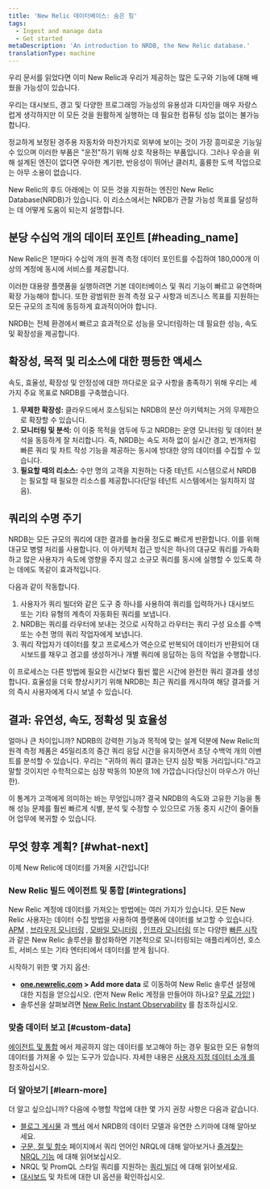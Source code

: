 ```yaml
---
title: 'New Relic 데이터베이스: 숨은 힘'
tags:
  - Ingest and manage data
  - Get started
metaDescription: 'An introduction to NRDB, the New Relic database.'
translationType: machine
---
```


우리 문서를 읽었다면 이미 New Relic과 우리가 제공하는 많은 도구와 기능에 대해 배웠을 가능성이 있습니다.

우리는 대시보드, 경고 및 다양한 프로그래밍 가능성의 유용성과 디자인을 매우 자랑스럽게 생각하지만 이 모든 것을 원활하게 실행하는 데 필요한 컴퓨팅 성능 없이는 불가능합니다.

정교하게 보정된 경주용 자동차와 마찬가지로 외부에 보이는 것이 가장 흥미로운 기능일 수 있으며 이러한 부품은 "운전"하기 위해 상호 작용하는 부품입니다. 그러나 우승을 위해 설계된 엔진이 없다면 우아한 계기판, 반응성이 뛰어난 클러치, 훌륭한 도색 작업으로는 아무 소용이 없습니다.

New Relic의 후드 아래에는 이 모든 것을 지원하는 엔진인 New Relic Database(NRDB)가 있습니다. 이 리소스에서는 NRDB가 관찰 가능성 목표를 달성하는 데 어떻게 도움이 되는지 설명합니다.

## 분당 수십억 개의 데이터 포인트 [#heading_name]

New Relic은 1분마다 수십억 개의 원격 측정 데이터 포인트를 수집하여 180,000개 이상의 계정에 동시에 서비스를 제공합니다.

이러한 대용량 플랫폼을 실행하려면 기본 데이터베이스 및 쿼리 기능이 빠르고 유연하며 확장 가능해야 합니다. 또한 광범위한 원격 측정 요구 사항과 비즈니스 목표를 지원하는 모든 규모의 조직에 동등하게 효과적이어야 합니다.

NRDB는 전체 환경에서 빠르고 효과적으로 성능을 모니터링하는 데 필요한 성능, 속도 및 확장성을 제공합니다.

## 확장성, 목적 및 리소스에 대한 평등한 액세스

속도, 효율성, 확장성 및 안정성에 대한 까다로운 요구 사항을 충족하기 위해 우리는 세 가지 주요 목표로 NRDB를 구축했습니다.

1. **무제한 확장성:** 클라우드에서 호스팅되는 NRDB의 분산 아키텍처는 거의 무제한으로 확장할 수 있습니다.
2. **모니터링 및 분석:** 이 이중 목적을 염두에 두고 NRDB는 운영 모니터링 및 데이터 분석을 동등하게 잘 처리합니다. 즉, NRDB는 속도 저하 없이 실시간 경고, 번개처럼 빠른 쿼리 및 차트 작성 기능을 제공하는 동시에 방대한 양의 데이터를 수집할 수 있습니다.
3. **필요할 때의 리소스:** 수만 명의 고객을 지원하는 다중 테넌트 시스템으로서 NRDB는 필요할 때 필요한 리소스를 제공합니다(단일 테넌트 시스템에서는 일치하지 않음).

## 쿼리의 수명 주기

NRDB는 모든 규모의 쿼리에 대한 결과를 놀라울 정도로 빠르게 반환합니다. 이를 위해 대규모 병렬 처리를 사용합니다. 이 아키텍처 접근 방식은 하나의 대규모 쿼리를 가속화하고 많은 사용자가 속도에 영향을 주지 않고 소규모 쿼리를 동시에 실행할 수 있도록 하는 데에도 똑같이 효과적입니다.

다음과 같이 작동합니다.

1. 사용자가 쿼리 빌더와 같은 도구 중 하나를 사용하여 쿼리를 입력하거나 대시보드 또는 기타 유형의 계측이 자동화된 쿼리를 보냅니다.
2. NRDB는 쿼리를 라우터에 보내는 것으로 시작하고 라우터는 쿼리 구성 요소를 수백 또는 수천 명의 쿼리 작업자에게 보냅니다.
3. 쿼리 작업자가 데이터를 찾고 프로세스가 역순으로 반복되어 데이터가 반환되어 대시보드를 채우고 경고를 생성하거나 개별 쿼리에 응답하는 등의 작업을 수행합니다.

이 프로세스는 다른 방법에 필요한 시간보다 훨씬 짧은 시간에 완전한 쿼리 결과를 생성합니다. 효율성을 더욱 향상시키기 위해 NRDB는 최근 쿼리를 캐시하여 해당 결과를 거의 즉시 사용자에게 다시 보낼 수 있습니다.

## 결과: 유연성, 속도, 정확성 및 효율성

얼마나 큰 차이입니까? NDRB의 강력한 기능과 목적에 맞는 설계 덕분에 New Relic의 원격 측정 제품은 45밀리초의 중간 쿼리 응답 시간을 유지하면서 초당 수백억 개의 이벤트를 분석할 수 있습니다. 우리는 "귀하의 쿼리 결과는 단지 심장 박동 거리입니다."라고 말할 것이지만 수학적으로는 심장 박동의 10분의 1에 가깝습니다(당신이 마우스가 아닌 한).

이 통계가 고객에게 의미하는 바는 무엇입니까? 결국 NRDB의 속도와 고유한 기능을 통해 성능 문제를 훨씬 빠르게 식별, 분석 및 수정할 수 있으므로 가동 중지 시간이 줄어들어 업무에 복귀할 수 있습니다.

## 무엇 향후 계획? [#what-next]

이제 New Relic에 데이터를 가져올 시간입니다!

### New Relic 빌드 에이전트 및 통합 [#integrations]

New Relic 계정에 데이터를 가져오는 방법에는 여러 가지가 있습니다. 모든 New Relic 사용자는 데이터 수집 방법을 사용하여 플랫폼에 데이터를 보고할 수 있습니다. [APM](/docs/apm) , [브라우저 모니터링](/docs/browser) , [모바일 모니터링](/docs/mobile-monitoring) , [인프라 모니터링](/docs/infrastructure) 또는 다양한 [빠른 시작](https://newrelic.com/instant-observability/) 과 같은 New Relic 솔루션을 활성화하면 기본적으로 모니터링되는 애플리케이션, 호스트, 서비스 또는 기타 엔터티에서 데이터를 받게 됩니다.

시작하기 위한 몇 가지 옵션:

* **[one.newrelic.com](https://one.newrelic.com) > Add more data** 로 이동하여 New Relic 솔루션 설정에 대한 지침을 얻으십시오. (먼저 New Relic 계정을 만들어야 하나요? [무료 가입!](https://newrelic.com/signup) )
* 솔루션을 살펴보려면 [New Relic Instant Observability](https://newrelic.com/instant-observability/) 를 참조하십시오.

### 맞춤 데이터 보고 [#custom-data]

[에이전트 및 통합](#integrations) 에서 제공하지 않는 데이터를 보고해야 하는 경우 필요한 모든 유형의 데이터를 가져올 수 있는 도구가 있습니다. 자세한 내용은 [사용자 지정 데이터 소개 를](/docs/telemetry-data-platform/custom-data/intro-custom-data) 참조하십시오.

### 더 알아보기 [#learn-more]

더 알고 싶으십니까? 다음에 수행할 작업에 대한 몇 가지 권장 사항은 다음과 같습니다.

* [블로그 게시물](https://blog.newrelic.com/product-news/nrdb-design-principles/) 과 [백서](https://newrelic.com/resources/white-papers/inside-nrdb-flexible-unified-database) 에서 NRDB의 데이터 모델과 유연한 스키마에 대해 알아보세요.
* [구문, 절 및 함수](/docs/query-your-data/nrql-new-relic-query-language/get-started/nrql-syntax-clauses-functions) 페이지에서 쿼리 언어인 NRQL에 대해 알아보거나 [즐겨찾는 NRQL 기능](/docs/query-your-data/nrql-new-relic-query-language/nrql-query-tutorials) 에 대해 읽어보십시오.
* NRQL 및 PromQL 스타일 쿼리를 지원하는 [쿼리 빌더](/docs/query-your-data/explore-query-data/query-builder/use-advanced-nrql-mode-query-data) 에 대해 읽어보세요.
* [대시보드](/docs/query-your-data/explore-query-data/dashboards/introduction-dashboards) 및 차트에 대한 UI 옵션을 확인하십시오.